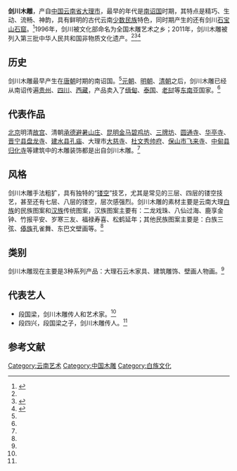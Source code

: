 {{中国非物质文化遗产
| 级别 = 国
| 名称 = 木雕（剑川木雕）
| 序号 = 834
| 编号项目 = Ⅶ-58<ref>{{cite web |title=木雕（剑川木雕） |url=http://www.ihchina.cn/Article/Index/detail?id=14138 |website=www.ihchina.cn |publisher=中国非物质文化遗产网 |access-date=2021-09-10 |archive-date=2021-09-10 |archive-url=https://web.archive.org/web/20210910055458/http://www.ihchina.cn/Article/Index/detail?id=14138 }}</ref>
| 图片 = 
| 分类 = 传统美术
| 申报地区或单位 = [[云南省|云南省]][[剑川县|剑川县]]
| 登录时间 = 2011
| 省区市1 = 云南
| 传承人 = [[段四兴|段四兴]]
}}
'''剑川木雕'''，产自[[中华人民共和国|中国]][[云南省|云南省]][[大理市|大理市]]，最早的年代是[[南诏国|南诏国]]时期，其特点是精巧、生动、流畅、神韵，具有鲜明的古代云南[[少数民族|少数民族]]特色，同时期产生的还有剑川[[石宝山石窟|石宝山石窟]]。<ref name="fish">{{cite journal | author =新华社 | title =《剑川木雕名扬中外》| journal =《文萃》 | volume =2245 | date =2013-10-22 | pages =5}}</ref>1996年，剑川被文化部命名为全国木雕艺术之乡；2011年，剑川木雕被列入第三批中华人民共和国非物质文化遗产。<ref name="fish"/><ref>{{cite web |url=http://news.takungpao.com/history/story/2013-06/1701167.html |title=“中国西南第一雕”剑川木雕：一场战争带来的手艺 |date=2013-06-17 |accessdate=2013-11-06 |work=大众网 |archive-date=2017-11-15 |archive-url=https://web.archive.org/web/20171115093827/http://news.takungpao.com/history/story/2013-06/1701167.html |dead-url=no }}</ref><ref>{{cite web |url=http://culture.people.com.cn/n/2013/0916/c172318-22939226.html |title=云南:剑川木雕第一村狮河 |date=2013-09-16 |accessdate=2013-11-06 |work=人民网 |archive-date=2016-03-04 |archive-url=https://web.archive.org/web/20160304055132/http://culture.people.com.cn/n/2013/0916/c172318-22939226.html |dead-url=no }}</ref>

==历史==
剑川木雕最早产生在[[唐朝|唐朝]]时期的南诏国。<ref name="fish"/>[[元朝|元朝]]、[[明朝|明朝]]、[[清朝|清朝]]之后，剑川木雕已经从南诏传遍[[贵州省|贵州]]、[[四川省|四川]]、[[西藏自治区|西藏]]，产品卖入了[[缅甸|缅甸]]、[[泰国|泰国]]、[[老挝|老挝]]等[[东南亚|东南亚]]国家。<ref name="fish"/>

==代表作品==
[[北京市|北京]]明清[[故宫|故宫]]、清朝[[承德避暑山庄|承德避暑山庄]]、[[昆明市|昆明]][[金马碧鸡坊|金马碧鸡坊]]、[[三牌坊|三牌坊]]、[[圆通寺|圆通寺]]、[[华亭寺|华亭寺]]、[[晋宁县|晋宁县]][[盘龙寺|盘龙寺]]、[[建水县|建水县]][[孔庙|孔庙]]、大理市[[大慈寺_(大理)|大慈寺]]、[[杜文秀帅府|杜文秀帅府]]、[[保山市|保山市]][[飞来寺|飞来寺]]、[[中甸县|中甸县]][[归化寺|归化寺]]等建筑中的木雕装饰都是出自剑川木雕。<ref name="fish"/>

==风格==
剑川木雕手法粗犷，具有独特的“[[镂空|镂空]]”技艺，尤其是常见的三层、四层的镂空技艺，甚至还有七层、八层的镂空，层次感强烈。剑川木雕的素材主要是云南大理[[白族|白族]]的民族图案和[[汉族|汉族]]传统图案，汉族图案主要有：二龙戏珠、八仙过海、鹿享金钟、竹报平安、岁寒三友、福禄寿喜、松鹤延年；其他民族图案主要是：白族三弦、[[傣族|傣族]]孔雀舞、东巴文壁画等。<ref name="fish"/>

==类别==
剑川木雕现在主要是3种系列产品：大理石云木家具、建筑雕饰、壁画人物画。<ref name="fish"/>

==代表艺人==
*段国梁，剑川木雕传人和艺术家。<ref name="fish"/>
*段四兴，段国梁之子，剑川木雕传人。<ref name="fish"/>

==参考文献==
{{reflist}}
{{云南国家级非物质文化遗产}}

{{DEFAULTSORT:J剑}}
[[Category:云南艺术|Category:云南艺术]]
[[Category:中国木雕|Category:中国木雕]]
[[Category:白族文化|Category:白族文化]]